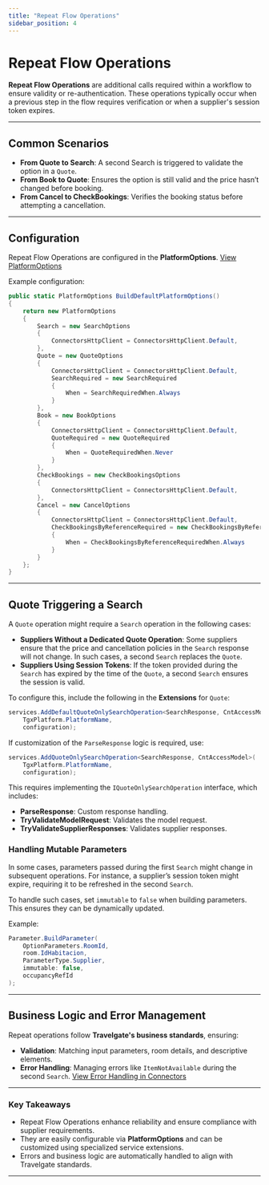 ```yaml
---
title: "Repeat Flow Operations"
sidebar_position: 4
---
```


# Repeat Flow Operations

**Repeat Flow Operations** are additional calls required within a workflow to ensure validity or re-authentication. These operations typically occur when a previous step in the flow requires verification or when a supplier's session token expires.

---

## **Common Scenarios**
- **From Quote to Search**: A second Search is triggered to validate the option in a `Quote`.
- **From Book to Quote**: Ensures the option is still valid and the price hasn’t changed before booking.
- **From Cancel to CheckBookings**: Verifies the booking status before attempting a cancellation.

---

## **Configuration**
Repeat Flow Operations are configured in the **PlatformOptions**. [View PlatformOptions](../advanced-configuration/platform-options.mdx)

Example configuration:
```csharp
public static PlatformOptions BuildDefaultPlatformOptions()
{
    return new PlatformOptions
    {
        Search = new SearchOptions
        {
            ConnectorsHttpClient = ConnectorsHttpClient.Default,
        },
        Quote = new QuoteOptions
        {
            ConnectorsHttpClient = ConnectorsHttpClient.Default,
            SearchRequired = new SearchRequired
            {
                When = SearchRequiredWhen.Always
            }
        },
        Book = new BookOptions
        {
            ConnectorsHttpClient = ConnectorsHttpClient.Default,
            QuoteRequired = new QuoteRequired
            {
                When = QuoteRequiredWhen.Never
            }
        },
        CheckBookings = new CheckBookingsOptions
        {
            ConnectorsHttpClient = ConnectorsHttpClient.Default,
        },
        Cancel = new CancelOptions
        {
            ConnectorsHttpClient = ConnectorsHttpClient.Default,
            CheckBookingsByReferenceRequired = new CheckBookingsByReferenceRequired
            {
                When = CheckBookingsByReferenceRequiredWhen.Always
            }
        }
    };
}
```

---

## **Quote Triggering a Search**
A `Quote` operation might require a `Search` operation in the following cases:
- **Suppliers Without a Dedicated Quote Operation**: Some suppliers ensure that the price and cancellation policies in the `Search` response will not change. In such cases, a second `Search` replaces the `Quote`.
- **Suppliers Using Session Tokens**: If the token provided during the `Search` has expired by the time of the `Quote`, a second `Search` ensures the session is valid.

To configure this, include the following in the **Extensions** for `Quote`:

```csharp
services.AddDefaultQuoteOnlySearchOperation<SearchResponse, CntAccessModel>(
    TgxPlatform.PlatformName,
    configuration);
```

If customization of the `ParseResponse` logic is required, use:

```csharp
services.AddQuoteOnlySearchOperation<SearchResponse, CntAccessModel>(
    TgxPlatform.PlatformName,
    configuration);
```

This requires implementing the `IQuoteOnlySearchOperation` interface, which includes:
- **ParseResponse**: Custom response handling.
- **TryValidateModelRequest**: Validates the model request.
- **TryValidateSupplierResponses**: Validates supplier responses.

### **Handling Mutable Parameters**
In some cases, parameters passed during the first `Search` might change in subsequent operations. For instance, a supplier’s session token might expire, requiring it to be refreshed in the second `Search`.

To handle such cases, set `immutable` to `false` when building parameters. This ensures they can be dynamically updated.

Example:
```csharp
Parameter.BuildParameter(
    OptionParameters.RoomId,
    room.IdHabitacion,
    ParameterType.Supplier,
    immutable: false,
    occupancyRefId
);
```

---

## **Business Logic and Error Management**
Repeat operations follow **Travelgate's business standards**, ensuring:
- **Validation**: Matching input parameters, room details, and descriptive elements.
- **Error Handling**: Managing errors like `ItemNotAvailable` during the second `Search`. [View Error Handling in Connectors](Error_Handling_in_Connectors.mdx)

---

### **Key Takeaways**
- Repeat Flow Operations enhance reliability and ensure compliance with supplier requirements.
- They are easily configurable via **PlatformOptions** and can be customized using specialized service extensions.
- Errors and business logic are automatically handled to align with Travelgate standards.

---
